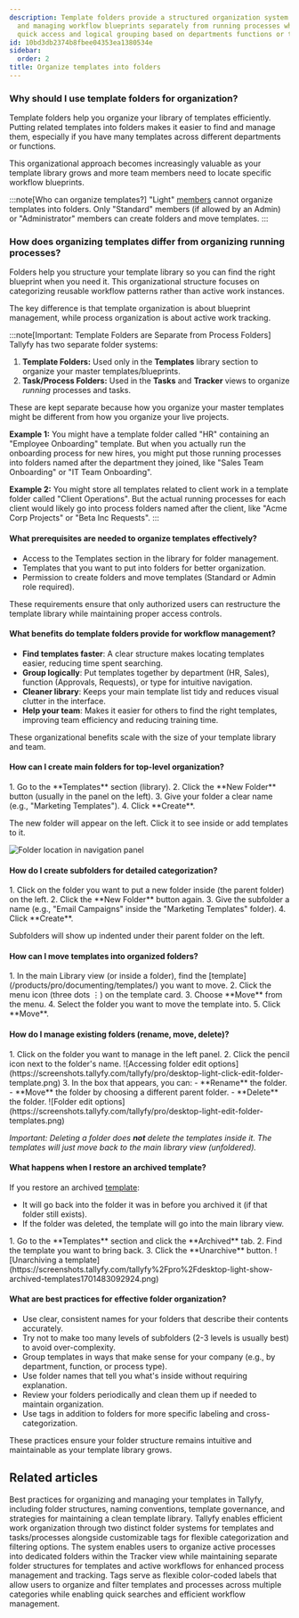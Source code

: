 ```yaml
---
description: Template folders provide a structured organization system for storing
  and managing workflow blueprints separately from running processes while enabling
  quick access and logical grouping based on departments functions or types.
id: 10bd3db2374b8fbee04353ea1380534e
sidebar:
  order: 2
title: Organize templates into folders
---
```



### Why should I use template folders for organization?

Template folders help you organize your library of templates efficiently. Putting related templates into folders makes it easier to find and manage them, especially if you have many templates across different departments or functions.

This organizational approach becomes increasingly valuable as your template library grows and more team members need to locate specific workflow blueprints.

:::note[Who can organize templates?]
"Light" [members](/products/pro/documenting/members/) cannot organize templates into folders. Only "Standard" members (if allowed by an Admin) or "Administrator" members can create folders and move templates.
:::

### How does organizing templates differ from organizing running processes?

Folders help you structure your template library so you can find the right blueprint when you need it. This organizational structure focuses on categorizing reusable workflow patterns rather than active work instances.

The key difference is that template organization is about blueprint management, while process organization is about active work tracking.

:::note[Important: Template Folders are Separate from Process Folders]
Tallyfy has two separate folder systems:

1.  **Template Folders:** Used only in the **Templates** library section to organize your master templates/blueprints.
2.  **Task/Process Folders:** Used in the **Tasks** and **Tracker** views to organize *running* processes and tasks.

These are kept separate because how you organize your master templates might be different from how you organize your live projects.

**Example 1:** You might have a template folder called "HR" containing an "Employee Onboarding" template. But when you actually run the onboarding process for new hires, you might put those running processes into folders named after the department they joined, like "Sales Team Onboarding" or "IT Team Onboarding".

**Example 2:** You might store all templates related to client work in a template folder called "Client Operations". But the actual running processes for each client would likely go into process folders named after the client, like "Acme Corp Projects" or "Beta Inc Requests".
:::

#### What prerequisites are needed to organize templates effectively?
- Access to the Templates section in the library for folder management.
- Templates that you want to put into folders for better organization.
- Permission to create folders and move templates (Standard or Admin role required).

These requirements ensure that only authorized users can restructure the template library while maintaining proper access controls.

#### What benefits do template folders provide for workflow management?
- **Find templates faster**: A clear structure makes locating templates easier, reducing time spent searching.
- **Group logically**: Put templates together by department (HR, Sales), function (Approvals, Requests), or type for intuitive navigation.
- **Cleaner library**: Keeps your main template list tidy and reduces visual clutter in the interface.
- **Help your team**: Makes it easier for others to find the right templates, improving team efficiency and reducing training time.

These organizational benefits scale with the size of your template library and team.

#### How can I create main folders for top-level organization?

<Steps>
1. Go to the **Templates** section (library).
2. Click the **New Folder** button (usually in the panel on the left).
3. Give your folder a clear name (e.g., "Marketing Templates").
4. Click **Create**.
</Steps>

The new folder will appear on the left. Click it to see inside or add templates to it.

![Folder location in navigation panel](https://screenshots.tallyfy.com/tallyfy/pro/desktop-light-point-folders-templates.png)

#### How do I create subfolders for detailed categorization?

<Steps>
1. Click on the folder you want to put a new folder inside (the parent folder) on the left.
2. Click the **New Folder** button again.
3. Give the subfolder a name (e.g., "Email Campaigns" inside the "Marketing Templates" folder).
4. Click **Create**.
</Steps>

Subfolders will show up indented under their parent folder on the left.

#### How can I move templates into organized folders?

<Steps>
1. In the main Library view (or inside a folder), find the [template](/products/pro/documenting/templates/) you want to move.
2. Click the menu icon (three dots ⋮) on the template card.
3. Choose **Move** from the menu.
4. Select the folder you want to move the template into.
5. Click **Move**.
</Steps>

#### How do I manage existing folders (rename, move, delete)?

<Steps>
1. Click on the folder you want to manage in the left panel.
2. Click the pencil icon next to the folder's name.
   ![Accessing folder edit options](https://screenshots.tallyfy.com/tallyfy/pro/desktop-light-click-edit-folder-template.png)
3. In the box that appears, you can:
    - **Rename** the folder.
    - **Move** the folder by choosing a different parent folder.
    - **Delete** the folder.
   ![Folder edit options](https://screenshots.tallyfy.com/tallyfy/pro/desktop-light-edit-folder-templates.png)
</Steps>

*Important: Deleting a folder does **not** delete the templates inside it. The templates will just move back to the main library view (unfoldered).* 

#### What happens when I restore an archived template?

If you restore an archived [template](/products/pro/documenting/templates/):
- It will go back into the folder it was in before you archived it (if that folder still exists).
- If the folder was deleted, the template will go into the main library view.

<Steps>
1. Go to the **Templates** section and click the **Archived** tab.
2. Find the template you want to bring back.
3. Click the **Unarchive** button.
   ![Unarchiving a template](https://screenshots.tallyfy.com/tallyfy%2Fpro%2Fdesktop-light-show-archived-templates1701483092924.png)
</Steps>

#### What are best practices for effective folder organization?
- Use clear, consistent names for your folders that describe their contents accurately.
- Try not to make too many levels of subfolders (2-3 levels is usually best) to avoid over-complexity.
- Group templates in ways that make sense for your company (e.g., by department, function, or process type).
- Use folder names that tell you what's inside without requiring explanation.
- Review your folders periodically and clean them up if needed to maintain organization.
- Use tags in addition to folders for more specific labeling and cross-categorization.

These practices ensure your folder structure remains intuitive and maintainable as your template library grows.


## Related articles
<CardGrid>
<LinkTitleCard header="<b>Templates > Best practices for template organization and management</b>" href="/products/pro/documenting/templates/template-organization-best-practices/" > Best practices for organizing and managing your templates in Tallyfy, including folder structures, naming conventions, template governance, and strategies for maintaining a clean template library. </LinkTitleCard>
<LinkTitleCard header="<b>Tasks View > Organize tasks and processes into folders</b>" href="/products/pro/tracking-and-tasks/tasks-view/how-can-i-add-tasks-to-folders-in-tallyfy/" > Tallyfy enables efficient work organization through two distinct folder systems for templates and tasks/processes alongside customizable tags for flexible categorization and filtering options. </LinkTitleCard>
<LinkTitleCard header="<b>Organize Processes > Organize processes into folders</b>" href="/products/pro/tracking-and-tasks/tracker-view/organize-processes/how-can-i-add-tasks-to-folders-in-tallyfy/" > The system enables users to organize active processes into dedicated folders within the Tracker view while maintaining separate folder structures for templates and active workflows for enhanced process management and tracking. </LinkTitleCard>
<LinkTitleCard header="<b>Templates > Tags</b>" href="/products/pro/documenting/templates/how-to-manage-templates-and-processes-with-tags/" > Tags serve as flexible color-coded labels that allow users to organize and filter templates and processes across multiple categories while enabling quick searches and efficient workflow management. </LinkTitleCard>
</CardGrid>